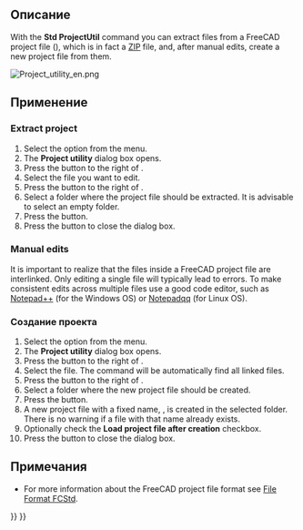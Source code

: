 <languages/>

<div class="mw-translate-fuzzy">
{{Docnav/ru
|[[Std_DependencyGraph/ru|Команда "Граф зависимостей..."]]
|[[Std_MeasureDistance/ru|Команда "Измерить расстояние"]]
|[[Std_Tools_Menu/ru|Меню "Инструменты"]]
|IconL=Std_DependencyGraph.svg
|IconR=Std_MeasureDistance.svg
|IconC=Freecad.svg
}}
</div>

{{GuiCommand
|Name=Std ProjectUtil
|MenuLocation=Tools → Document utility...
|Workbenches=All
}}

<span id="Description"></span>
==Описание==

With the '''Std ProjectUtil''' command you can extract files from a FreeCAD project file ({{FileName|*.FCStd}}), which is in fact a [https://en.wikipedia.org/wiki/Zip_(file_format) ZIP] file, and, after manual edits, create a new project file from them.

[[Image:Project_utility_en.png]]
{{Caption|The Project utility dialog box}}

<span id="Usage"></span>
==Применение==

===Extract project===

# Select the {{MenuCommand|Tools → [[Image:Std_ProjectUtil.svg|16px]] Document utility...}} option from the menu.
# The '''Project utility''' dialog box opens.
# Press the {{Button|...}} button to the right of {{MenuCommand|Extract project → Source}}.
# Select the {{FileName|*.FCStd}} file you want to edit.
# Press the {{Button|...}} button to the right of {{MenuCommand|Extract project → Destination}}.
# Select a folder where the project file should be extracted. It is advisable to select an empty folder.
# Press the {{Button|Extract}} button.
# Press the {{Button|Close}} button to close the dialog box.

===Manual edits===

It is important to realize that the files inside a FreeCAD project file are interlinked. Only editing a single file will typically lead to errors. To make consistent edits across multiple files use a good code editor, such as [https://notepad-plus-plus.org/ Notepad++] (for the Windows OS) or [https://notepadqq.com/s/ Notepadqq] (for Linux OS).

<span id="Create_project"></span>
===Создание проекта===

# Select the {{MenuCommand|Tools → [[Image:Std_ProjectUtil.svg|16px]] Project utility...}} option from the menu.
# The '''Project utility''' dialog box opens.
# Press the {{Button|...}} button to the right of {{MenuCommand|Create project → Source}}.
# Select the {{FileName|Document.xml}} file. The command will be automatically find all linked files.
# Press the {{Button|...}} button to the right of {{MenuCommand|Create project → Destination}}.
# Select a folder where the new project file should be created.
# Press the {{Button|Create}} button.
# A new project file with a fixed name, {{FileName|project.fcstd}}, is created in the selected folder. There is no warning if a file with that name already exists.
# Optionally check the '''Load project file after creation''' checkbox.
# Press the {{Button|Close}} button to close the dialog box.

<span id="Notes"></span>
==Примечания==

* For more information about the FreeCAD project file format see [[File_Format_FCStd|File Format FCStd]].


<div class="mw-translate-fuzzy">
{{Docnav/ru
|[[Std_DependencyGraph/ru|Команда "Граф зависимостей..."]]
|[[Std_MeasureDistance/ru|Команда "Измерить расстояние"]]
|[[Std_Tools_Menu/ru|Меню "Инструменты"]]
|IconL=Std_DependencyGraph.svg
|IconR=Std_MeasureDistance.svg
|IconC=Freecad.svg
}}
</div>

{{Std_Base_navi{{#translation:}}}}
{{Userdocnavi{{#translation:}}}}